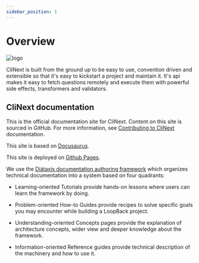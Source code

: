 ```yaml
---
sidebar_position: 1
---
```


# Overview



![logo](/img/icon_xs.svg)


CliNext is built from the ground up to be easy to use, convention driven and extensible so that it's easy to kickstart a project and maintain it. It's api makes it easy to fetch questions remotely and execute them with powerful side effects, transformers and validators.

## CliNext documentation
This is the official documentation site for CliNext. Content on this site is sourced in GitHub. For more information, see [Contributing to CliNext](./contributing.md) documentation.

This site is based on [Docusaurus](https://docusaurus.io).

This site is deployed on [Github Pages](https://pages.github.com).

We use the [Diátaxis documentation authoring framework](https://diataxis.fr) which organizes technical documentation into a system based on four quadrants:

- Learning-oriented Tutorials provide hands-on lessons where users can learn the framework by doing.

- Problem-oriented How-to Guides provide recipes to solve specific goals you may encounter while building a LoopBack project.

- Understanding-oriented Concepts pages provide the explanation of architecture concepts, wider view and deeper knowledge about the framework.

- Information-oriented Reference guides provide technical description of the machinery and how to use it.



